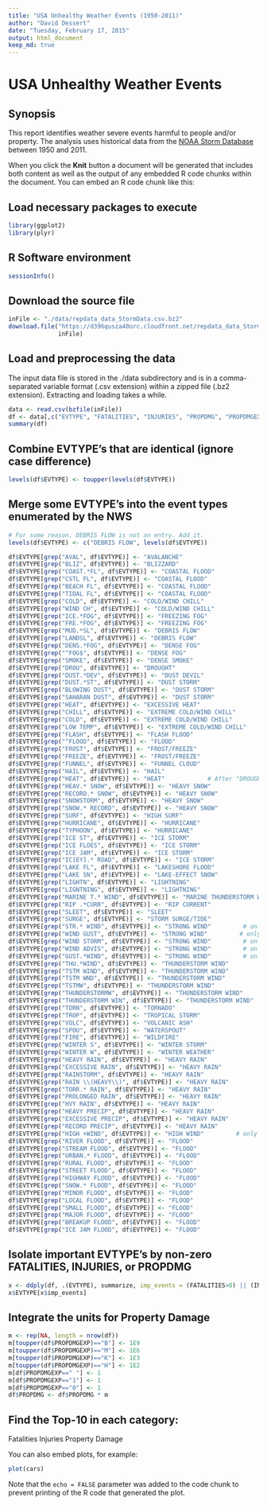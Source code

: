 ```yaml
---
title: "USA Unhealthy Weather Events (1950-2011)"
author: "David Dessert"
date: "Tuesday, February 17, 2015"
output: html_document
keep_md: true
---
```

# USA Unhealthy Weather Events

## Synopsis
This report identifies weather severe events harmful to people and/or property. The analysis uses historical data from the [NOAA Storm Database](http://www.ncdc.noaa.gov/stormevents/) between 1950 and 2011.

When you click the **Knit** button a document will be generated that includes both content as well as the output of any embedded R code chunks within the document. You can embed an R code chunk like this:

## Load necessary packages to execute
```r
library(ggplot2)
library(plyr)
```

## R Software environment
```r
sessionInfo()
```

## Download the source file
```r
inFile <- "./data/repdata_data_StormData.csv.bz2"
download.file("https://d396qusza40orc.cloudfront.net/repdata_data_StormData.csv.bz2", 
              inFile)
```

## Load and preprocessing the data
The input data file is stored in the ./data subdirectory and
is in a comma-separated variable format (.csv extension) within 
a zipped file (.bz2 extension). Extracting and loading takes a while.
```r
data <- read.csv(bzfile(inFile))
df <- data[,c("EVTYPE", "FATALITIES", "INJURIES", "PROPDMG", "PROPDMGEXP")]
summary(df)
```
## Combine EVTYPE's that are identical (ignore case difference)
```r
levels(df$EVTYPE) <- toupper(levels(df$EVTYPE))
```

## Merge some EVTYPE's into the event types enumerated by the NWS
```r
# For some reason, DEBRIS FLOW is not an entry. Add it.
levels(df$EVTYPE) <- c("DEBRIS FLOW", levels(df$EVTYPE))

df$EVTYPE[grep("AVAL", df$EVTYPE)] <- "AVALANCHE"
df$EVTYPE[grep("BLIZ", df$EVTYPE)] <- "BLIZZARD"
df$EVTYPE[grep("COAST.*FL", df$EVTYPE)] <- "COASTAL FLOOD"
df$EVTYPE[grep("CSTL FL", df$EVTYPE)] <- "COASTAL FLOOD"
df$EVTYPE[grep("BEACH FL", df$EVTYPE)] <- "COASTAL FLOOD"
df$EVTYPE[grep("TIDAL FL", df$EVTYPE)] <- "COASTAL FLOOD"
df$EVTYPE[grep("COLD", df$EVTYPE)] <- "COLD/WIND CHILL"
df$EVTYPE[grep("WIND CH", df$EVTYPE)] <- "COLD/WIND CHILL"
df$EVTYPE[grep("ICE.*FOG", df$EVTYPE)] <- "FREEZING FOG"
df$EVTYPE[grep("FRE.*FOG", df$EVTYPE)] <- "FREEZING FOG"
df$EVTYPE[grep("MUD.*SL", df$EVTYPE)] <- "DEBRIS FLOW"
df$EVTYPE[grep("LANDSL", df$EVTYPE)] <- "DEBRIS FLOW"
df$EVTYPE[grep("DENS.*FOG", df$EVTYPE)] <- "DENSE FOG"
df$EVTYPE[grep("^FOG$", df$EVTYPE)] <- "DENSE FOG"
df$EVTYPE[grep("SMOKE", df$EVTYPE)] <- "DENSE SMOKE"
df$EVTYPE[grep("DROU", df$EVTYPE)] <- "DROUGHT"
df$EVTYPE[grep("DUST.*DEV", df$EVTYPE)] <- "DUST DEVIL"
df$EVTYPE[grep("DUST.*ST", df$EVTYPE)] <- "DUST STORM"
df$EVTYPE[grep("BLOWING DUST", df$EVTYPE)] <- "DUST STORM"
df$EVTYPE[grep("SAHARAN DUST", df$EVTYPE)] <- "DUST STORM"
df$EVTYPE[grep("HEAT", df$EVTYPE)] <- "EXCESSIVE HEAT"
df$EVTYPE[grep("CHILL", df$EVTYPE)] <- "EXTREME COLD/WIND CHILL"
df$EVTYPE[grep("COLD", df$EVTYPE)] <- "EXTREME COLD/WIND CHILL"
df$EVTYPE[grep("LOW TEMP", df$EVTYPE)] <- "EXTREME COLD/WIND CHILL"
df$EVTYPE[grep("FLASH", df$EVTYPE)] <- "FLASH FLOOD"
df$EVTYPE[grep("^FLOOD", df$EVTYPE)] <- "FLOOD"
df$EVTYPE[grep("FROST", df$EVTYPE)] <- "FROST/FREEZE"
df$EVTYPE[grep("FREEZE", df$EVTYPE)] <- "FROST/FREEZE"
df$EVTYPE[grep("FUNNEL", df$EVTYPE)] <- "FUNNEL CLOUD"
df$EVTYPE[grep("HAIL", df$EVTYPE)] <- "HAIL"
df$EVTYPE[grep("HEAT", df$EVTYPE)] <- "HEAT"            # After "DROUGHT"
df$EVTYPE[grep("HEAV.* SNOW", df$EVTYPE)] <- "HEAVY SNOW"
df$EVTYPE[grep("RECORD.* SNOW", df$EVTYPE)] <- "HEAVY SNOW"
df$EVTYPE[grep("SNOWSTORM", df$EVTYPE)] <- "HEAVY SNOW"
df$EVTYPE[grep("SNOW.* RECORD", df$EVTYPE)] <- "HEAVY SNOW"
df$EVTYPE[grep("SURF", df$EVTYPE)] <- "HIGH SURF"
df$EVTYPE[grep("HURRICANE", df$EVTYPE)] <- "HURRICANE"
df$EVTYPE[grep("TYPHOON", df$EVTYPE)] <- "HURRICANE"
df$EVTYPE[grep("ICE ST", df$EVTYPE)] <- "ICE STORM"
df$EVTYPE[grep("ICE FLOES", df$EVTYPE)] <- "ICE STORM"
df$EVTYPE[grep("ICE JAM", df$EVTYPE)] <- "ICE STORM"
df$EVTYPE[grep("IC[EY].* ROAD", df$EVTYPE)] <- "ICE STORM"
df$EVTYPE[grep("LAKE FL", df$EVTYPE)] <- "LAKESHORE FLOOD"
df$EVTYPE[grep("LAKE SN", df$EVTYPE)] <- "LAKE-EFFECT SNOW"
df$EVTYPE[grep("LIGHTN", df$EVTYPE)] <- "LIGHTNING"
df$EVTYPE[grep("LIGNTNING", df$EVTYPE)] <- "LIGHTNING"
df$EVTYPE[grep("MARINE T.* WIND", df$EVTYPE)] <- "MARINE THUNDERSTORM WIND"
df$EVTYPE[grep("RIP .*CURR", df$EVTYPE)] <- "RIP CURRENT"
df$EVTYPE[grep("SLEET", df$EVTYPE)] <- "SLEET"
df$EVTYPE[grep("SURGE", df$EVTYPE)] <- "STORM SURGE/TIDE"
df$EVTYPE[grep("STR.* WIND", df$EVTYPE)] <- "STRONG WIND"         # only wind, no storms
df$EVTYPE[grep("WIND GUST", df$EVTYPE)] <- "STRONG WIND"         # only wind, no storms
df$EVTYPE[grep("WIND STORM", df$EVTYPE)] <- "STRONG WIND"         # only wind, no storms
df$EVTYPE[grep("WIND ADVIS", df$EVTYPE)] <- "STRONG WIND"         # only wind, no storms
df$EVTYPE[grep("GUST.*WIND", df$EVTYPE)] <- "STRONG WIND"         # only wind, no storms
df$EVTYPE[grep("THU.*WIND", df$EVTYPE)] <- "THUNDERSTORM WIND"
df$EVTYPE[grep("TSTM WIND", df$EVTYPE)] <- "THUNDERSTORM WIND"
df$EVTYPE[grep("TSTM WND", df$EVTYPE)] <- "THUNDERSTORM WIND"
df$EVTYPE[grep("TSTMW", df$EVTYPE)] <- "THUNDERSTORM WIND"
df$EVTYPE[grep("THUNDERSTORMW", df$EVTYPE)] <- "THUNDERSTORM WIND"
df$EVTYPE[grep("THUNDERSTORM WIN", df$EVTYPE)] <- "THUNDERSTORM WIND"
df$EVTYPE[grep("TORN", df$EVTYPE)] <- "TORNADO"
df$EVTYPE[grep("TROP", df$EVTYPE)] <- "TROPICAL STORM"
df$EVTYPE[grep("VOLC", df$EVTYPE)] <- "VOLCANIC ASH"
df$EVTYPE[grep("SPOU", df$EVTYPE)] <- "WATERSPOUT"
df$EVTYPE[grep("FIRE", df$EVTYPE)] <- "WILDFIRE"
df$EVTYPE[grep("WINTER S", df$EVTYPE)] <- "WINTER STORM"
df$EVTYPE[grep("WINTER W", df$EVTYPE)] <- "WINTER WEATHER"
df$EVTYPE[grep("HEAVY RAIN", df$EVTYPE)] <- "HEAVY RAIN"
df$EVTYPE[grep("EXCESSIVE RAIN", df$EVTYPE)] <- "HEAVY RAIN"
df$EVTYPE[grep("RAINSTORM", df$EVTYPE)] <- "HEAVY RAIN"
df$EVTYPE[grep("RAIN \\(HEAVY\\)", df$EVTYPE)] <- "HEAVY RAIN"
df$EVTYPE[grep("TORR.* RAIN", df$EVTYPE)] <- "HEAVY RAIN"
df$EVTYPE[grep("PROLONGED RAIN", df$EVTYPE)] <- "HEAVY RAIN"
df$EVTYPE[grep("HVY RAIN", df$EVTYPE)] <- "HEAVY RAIN"
df$EVTYPE[grep("HEAVY PRECIP", df$EVTYPE)] <- "HEAVY RAIN"
df$EVTYPE[grep("EXCESSIVE PRECIP", df$EVTYPE)] <- "HEAVY RAIN"
df$EVTYPE[grep("RECORD PRECIP", df$EVTYPE)] <- "HEAVY RAIN"
df$EVTYPE[grep("HIGH +WIND", df$EVTYPE)] <- "HIGH WIND"         # only wind, no storms
df$EVTYPE[grep("RIVER FLOOD", df$EVTYPE)] <- "FLOOD"
df$EVTYPE[grep("STREAM FLOOD", df$EVTYPE)] <- "FLOOD"
df$EVTYPE[grep("URBAN.* FLOOD", df$EVTYPE)] <- "FLOOD"
df$EVTYPE[grep("RURAL FLOOD", df$EVTYPE)] <- "FLOOD"
df$EVTYPE[grep("STREET FLOOD", df$EVTYPE)] <- "FLOOD"
df$EVTYPE[grep("HIGHWAY FLOOD", df$EVTYPE)] <- "FLOOD"
df$EVTYPE[grep("SNOW.* FLOOD", df$EVTYPE)] <- "FLOOD"
df$EVTYPE[grep("MINOR FLOOD", df$EVTYPE)] <- "FLOOD"
df$EVTYPE[grep("LOCAL FLOOD", df$EVTYPE)] <- "FLOOD"
df$EVTYPE[grep("SMALL FLOOD", df$EVTYPE)] <- "FLOOD"
df$EVTYPE[grep("MAJOR FLOOD", df$EVTYPE)] <- "FLOOD"
df$EVTYPE[grep("BREAKUP FLOOD", df$EVTYPE)] <- "FLOOD"
df$EVTYPE[grep("ICE JAM FLOOD", df$EVTYPE)] <- "FLOOD"
```

## Isolate important EVTYPE's by non-zero FATALITIES, INJURIES, or PROPDMG
```r
x <- ddply(df, .(EVTYPE), summarize, imp_events = (FATALITIES>0) || (INJURIES>0) || (PROPDMG>0))
x$EVTYPE[x$imp_events]
```

## Integrate the units for Property Damage
```r
m <- rep(NA, length = nrow(df))
m[toupper(df$PROPDMGEXP)=="B"] <- 1E9
m[toupper(df$PROPDMGEXP)=="M"] <- 1E6
m[toupper(df$PROPDMGEXP)=="K"] <- 1E3
m[toupper(df$PROPDMGEXP)=="H"] <- 1E2
m[df$PROPDMGEXP==" "] <- 1
m[df$PROPDMGEXP=="1"] <- 1
m[df$PROPDMGEXP=="0"] <- 1
df$PROPDMG <- df$PROPDMG * m
```

## Find the Top-10 in each category:
Fatalities
Injuries
Property Damage

You can also embed plots, for example:

```r
plot(cars)
```

Note that the `echo = FALSE` parameter was added to the code chunk to prevent printing of the R code that generated the plot.
